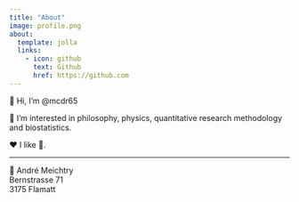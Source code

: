 ```yaml
---
title: "About"
image: profile.png
about:
  template: jolla
  links:
    - icon: github
      text: Github
      href: https://github.com
---
```



 👋 Hi, I’m @mcdr65
 
 👀 I’m interested in philosophy, physics, quantitative research methodology and biostatistics.
 
 <!-- 🌱 I’m currently working as a statistics consultant at the Institute of Physiotherapy, Zurich University of Applied Sciences. -->
 
❤️ I like 🏃.

*******************************

🏢 André Meichtry\
Bernstrasse 71\
3175 Flamatt


